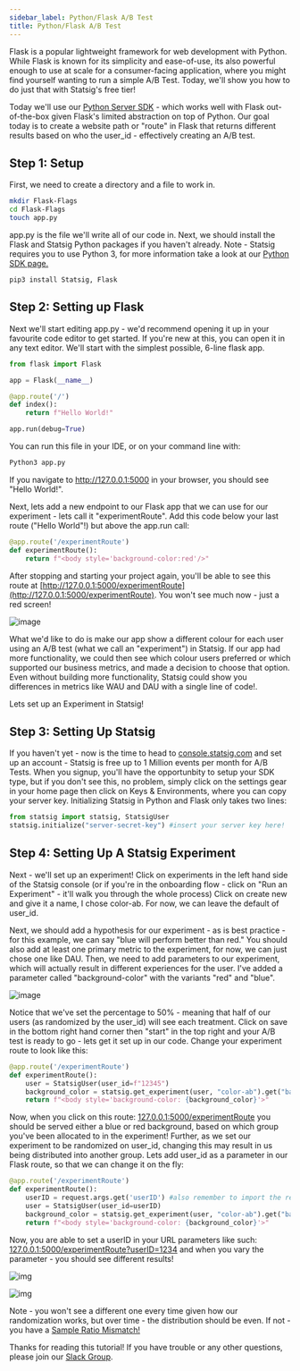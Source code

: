 ```yaml
---
sidebar_label: Python/Flask A/B Test
title: Python/Flask A/B Test
---
```


Flask is a popular lightweight framework for web development with Python. While Flask is known for its simplicity and ease-of-use, its also powerful enough to use at scale for a consumer-facing application, where you might find yourself wanting to run a simple A/B Test. Today, we'll show you how to do just that with Statsig's free tier!

Today we'll use our [Python Server SDK](https://docs.statsig.com/server/pythonSDK) - which works well with Flask out-of-the-box given Flask's limited abstraction on top of Python. Our goal today is to create a website path or "route" in Flask that returns different results based on who the user_id - effectively creating an A/B test. 

## Step 1: Setup

First, we need to create a directory and a file to work in. 

```zsh
mkdir Flask-Flags
cd Flask-Flags
touch app.py
```

app.py is the file we'll write all of our code in. Next, we should install the Flask and Statsig Python packages if you haven't already. Note - Statsig requires you to use Python 3, for more information take a look at our [Python SDK page.](https://docs.statsig.com/server/pythonSDK)

```
pip3 install Statsig, Flask
```

## Step 2: Setting up Flask
Next we'll start editing app.py - we'd recommend opening it up in your favourite code editor to get started. If you're new at this, you can open it in any text editor. We'll start with the simplest possible, 6-line flask app. 

```Python 
from flask import Flask

app = Flask(__name__)

@app.route('/')
def index():
    return f"Hello World!"

app.run(debug=True)
```

You can run this file in your IDE, or on your command line with:

```zsh
Python3 app.py
```

If you navigate to http://127.0.0.1:5000 in your browser, you should see "Hello World!".

Next, lets add a new endpoint to our Flask app that we can use for our experiment - lets call it "experimentRoute". Add this code below your last route ("Hello World"!) but above the app.run call:

```Python
@app.route('/experimentRoute')
def experimentRoute():
    return f"<body style='background-color:red'/>"
```

After stopping and starting your project again, you'll be able to see this route at [http://127.0.0.1:5000/experimentRoute](http://127.0.0.1:5000/experimentRoute). You won't see much now - just a red screen!

![image](/img/red_backgroundcolor.png)

What we'd like to do is make our app show a different colour for each user using an A/B test (what we call an "experiment") in Statsig. If our app had more functionality, we could then see which colour users preferred or which supported our business metrics, and made a decision to choose that option. Even without building more functionality, Statsig could show you differences in metrics like WAU and DAU with a single line of code!.

Lets set up an Experiment in Statsig!

## Step 3: Setting Up Statsig

If you haven't yet - now is the time to head to [console.statsig.com](http://console.statsig.com) and set up an account - Statsig is free up to 1 Million events per month for A/B Tests. When you signup, you'll have the opportunbity to setup your SDK type, but if you don't see this, no problem, simply click on the settings gear in your home page then click on Keys & Environments, where you can copy your server key. Initializing Statsig in Python and Flask only takes two lines:

```Python
from statsig import statsig, StatsigUser
statsig.initialize("server-secret-key") #insert your server key here!
```

## Step 4: Setting Up A Statsig Experiment

Next - we'll set up an experiment! Click on experiments in the left hand side of the Statsig console (or if you're in the onboarding flow - click on "Run an Experiment" - it'll walk you through the whole process) Click on create new and give it a name, I chose color-ab. For now, we can leave the default of user_id. 

Next, we should add a hypothesis for our experiment - as is best practice - for this example, we can say "blue will perform better than red." You should also add at least one primary metric to the experiment, for now, we can just chose one like DAU. Then, we need to add parameters to our experiment, which will actually result in different experiences for the user. I've added a parameter called "background-color" with the variants "red" and "blue".

![image](/img/redblue_abtest.png)

Notice that we've set the percentage to 50% - meaning that half of our users (as randomized by the user_id) will see each treatment. Click on save in the bottom right hand corner then "start" in the top right and your A/B test is ready to go - lets get it set up in our code. Change your experiment route to look like this:

```Python 
@app.route('/experimentRoute')
def experimentRoute():
    user = StatsigUser(user_id=f"12345")
    background_color = statsig.get_experiment(user, "color-ab").get("background-color", "green")
    return f"<body style='background-color: {background_color}'>"
```

Now, when you click on this route: [127.0.0.1:5000/experimentRoute](http://127.0.0.1:5000/experimentRoute) you should be served either a blue or red background, based on which group you've been allocated to in the experiment! Further, as we set our experiment to be randomized on user_id, changing this may result in us being distributed into another group. Lets add user_id as a parameter in our Flask route, so that we can change it on the fly:

```Python
@app.route('/experimentRoute')
def experimentRoute():
    userID = request.args.get('userID') #also remember to import the request object from the Flask module!
    user = StatsigUser(user_id=userID)
    background_color = statsig.get_experiment(user, "color-ab").get("background-color", "green")
    return f"<body style='background-color: {background_color}'>"
```

Now, you are able to set a userID in your URL parameters like such: [127.0.0.1:5000/experimentRoute?userID=1234](http://127.0.0.1:5000/experimentRoute?userID=1234) and when you vary the parameter - you should see different results! 

![img](/img/red_exposure.png)

![img](/img/blue_exposure.png)

Note - you won't see a different one every time given how our randomization works, but over time - the distribution should be even. If not - you have a [Sample Ratio Mismatch!]("https://www.statsig.com/blog/sample-ratio-mismatch")

Thanks for reading this tutorial! If you have trouble or any other questions, please join our [Slack Group](https://statsig.com/slack).

